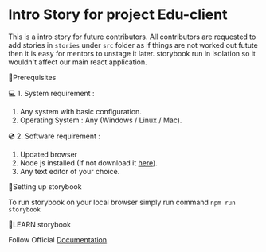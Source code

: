 <Meta title ="Intoduction"/>


<style>{`
  .subheading {
    --mediumdark: '#999999';
    font-weight: 900;
    font-size: 13px;
    color: #999;
    letter-spacing: 6px;
    line-height: 24px;
    text-transform: uppercase;
    margin-bottom: 12px;
    margin-top: 40px;
  }

  .link-list {
    display: grid;
    grid-template-columns: 1fr;
    grid-template-rows: 1fr 1fr;
    row-gap: 10px;
  }

  @media (min-width: 620px) {
    .link-list {
      row-gap: 20px;
      column-gap: 20px;
      grid-template-columns: 1fr 1fr;
    }
  }

  @media all and (-ms-high-contrast:none) {
  .link-list {
      display: -ms-grid;
      -ms-grid-columns: 1fr 1fr;
      -ms-grid-rows: 1fr 1fr;
    }
  }

  .link-item {
    display: block;
    padding: 20px 30px 20px 15px;
    border: 1px solid #00000010;
    border-radius: 5px;
    transition: background 150ms ease-out, border 150ms ease-out, transform 150ms ease-out;
    color: #333333;
    display: flex;
    align-items: flex-start;
  }

  .link-item:hover {
    border-color: #1EA7FD50;
    transform: translate3d(0, -3px, 0);
    box-shadow: rgba(0, 0, 0, 0.08) 0 3px 10px 0;
  }

  .link-item:active {
    border-color: #1EA7FD;
    transform: translate3d(0, 0, 0);
  }

  .link-item strong {
    font-weight: 700;
    display: block;
    margin-bottom: 2px;
  }
  
  
  .link-item span {
    font-size: 14px;
    line-height: 20px;
  }

`}</style>

# Intro Story for project Edu-client

This is a intro story for future contributors. All contributors are requested to add stories in `stories` under `src` folder as if things are not worked out
futute then it is easy for mentors to unstage it later. storybook run in isolation so it wouldn't affect our main react application.

<div className="subheading">📌Prerequisites</div>

💻 1. System requirement :

1. Any system with basic configuration.
2. Operating System : Any (Windows / Linux / Mac).

💿 2. Software requirement :

1. Updated browser
2. Node js installed (If not download it [here](https://nodejs.org/en/download/)).
3. Any text editor of your choice.


<div className="subheading">📌Setting up storybook</div>

To run storybook on your local browser simply run command `npm run storybook`

<div className="subheading">📌LEARN storybook</div>

Follow Official [Documentation](https://storybook.js.org/docs/react/writing-stories/introduction)
